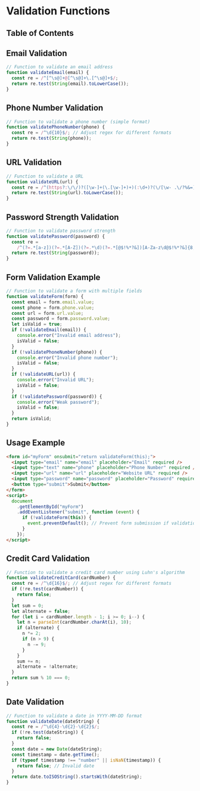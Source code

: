 
# Validation Functions

## Table of Contents

## Email Validation

```javascript
// Function to validate an email address
function validateEmail(email) {
  const re = /^[^\s@]+@[^\s@]+\.[^\s@]+$/;
  return re.test(String(email).toLowerCase());
}
```

## Phone Number Validation

```javascript
// Function to validate a phone number (simple format)
function validatePhoneNumber(phone) {
  const re = /^\d{10}$/; // Adjust regex for different formats
  return re.test(String(phone));
}
```

## URL Validation

```javascript
// Function to validate a URL
function validateURL(url) {
  const re = /^(https?:\/\/)?([\w-]+(\.[\w-]+)+)(:\d+)?(\/[\w- .\/?%&=]*)?$/;
  return re.test(String(url).toLowerCase());
}
```

## Password Strength Validation

```javascript
// Function to validate password strength
function validatePassword(password) {
  const re =
    /^(?=.*[a-z])(?=.*[A-Z])(?=.*\d)(?=.*[@$!%*?&])[A-Za-z\d@$!%*?&]{8,}$/;
  return re.test(String(password));
}
```

## Form Validation Example

```javascript
// Function to validate a form with multiple fields
function validateForm(form) {
  const email = form.email.value;
  const phone = form.phone.value;
  const url = form.url.value;
  const password = form.password.value;
  let isValid = true;
  if (!validateEmail(email)) {
    console.error("Invalid email address");
    isValid = false;
  }
  if (!validatePhoneNumber(phone)) {
    console.error("Invalid phone number");
    isValid = false;
  }
  if (!validateURL(url)) {
    console.error("Invalid URL");
    isValid = false;
  }
  if (!validatePassword(password)) {
    console.error("Weak password");
    isValid = false;
  }
  return isValid;
}
```

<BackToTop />

## Usage Example

```html
<form id="myForm" onsubmit="return validateForm(this);">
  <input type="email" name="email" placeholder="Email" required />
  <input type="text" name="phone" placeholder="Phone Number" required />
  <input type="url" name="url" placeholder="Website URL" required />
  <input type="password" name="password" placeholder="Password" required />
  <button type="submit">Submit</button>
</form>
<script>
  document
    .getElementById("myForm")
    .addEventListener("submit", function (event) {
      if (!validateForm(this)) {
        event.preventDefault(); // Prevent form submission if validation fails
      }
    });
</script>
```

<BackToTop />

## Credit Card Validation

```javascript
// Function to validate a credit card number using Luhn's algorithm
function validateCreditCard(cardNumber) {
  const re = /^\d{16}$/; // Adjust regex for different formats
  if (!re.test(cardNumber)) {
    return false;
  }
  let sum = 0;
  let alternate = false;
  for (let i = cardNumber.length - 1; i >= 0; i--) {
    let n = parseInt(cardNumber.charAt(i), 10);
    if (alternate) {
      n *= 2;
      if (n > 9) {
        n -= 9;
      }
    }
    sum += n;
    alternate = !alternate;
  }
  return sum % 10 === 0;
}
```

## Date Validation

```javascript
// Function to validate a date in YYYY-MM-DD format
function validateDate(dateString) {
  const re = /^\d{4}-\d{2}-\d{2}$/;
  if (!re.test(dateString)) {
    return false;
  }
  const date = new Date(dateString);
  const timestamp = date.getTime();
  if (typeof timestamp !== "number" || isNaN(timestamp)) {
    return false; // Invalid date
  }
  return date.toISOString().startsWith(dateString);
}
```

<BackToTop />
